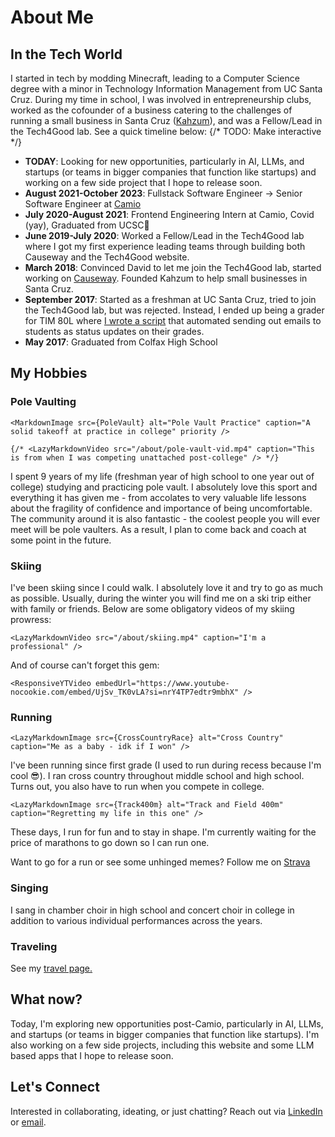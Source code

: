 

# About Me
## In the Tech World 
I started in tech by modding Minecraft, leading to a Computer Science degree with a minor in Technology Information Management from UC Santa Cruz. During my time in school, I was involved in entrepreneurship clubs, worked as the cofounder of a business catering to the challenges of running a small business in Santa Cruz ([Kahzum](/projects)), and was a Fellow/Lead in the Tech4Good lab. See a quick timeline below:
    {/* TODO: Make interactive */}
* **TODAY**: Looking for new opportunities, particularly in AI, LLMs, and startups (or teams in bigger companies that function like startups) and working on a few side project that I hope to release soon.
* **August 2021-October 2023**: Fullstack Software Engineer -> Senior Software Engineer at [Camio](https://camio.com)
* **July 2020-August 2021**: Frontend Engineering Intern at Camio, Covid (yay), Graduated from UCSC🎉
* **June 2019-July 2020**: Worked a Fellow/Lead in the Tech4Good lab where I got my first experience leading teams through building both Causeway and the Tech4Good website.
* **March 2018**: Convinced David to let me join the Tech4Good lab, started working on [Causeway](/projects). Founded Kahzum to help small businesses in Santa Cruz.
* **September 2017**: Started as a freshman at UC Santa Cruz, tried to join the Tech4Good lab, but was rejected. Instead, I ended up being a grader for TIM 80L where [I wrote a script](https://github.com/mlpierce22/TIM-80L-Scripts-for-Grading) that automated sending out emails to students as status updates on their grades. 
* **May 2017**: Graduated from Colfax High School

## My Hobbies

### Pole Vaulting
    <MarkdownImage src={PoleVault} alt="Pole Vault Practice" caption="A solid takeoff at practice in college" priority />

    {/* <LazyMarkdownVideo src="/about/pole-vault-vid.mp4" caption="This is from when I was competing unattached post-college" /> */}

I spent 9 years of my life (freshman year of high school to one year out of college) studying and practicing pole vault. I absolutely love this sport and everything it has given me - from accolates to very valuable life lessons about the fragility of confidence and importance of being uncomfortable. The community around it is also fantastic - the coolest people you will ever meet will be pole vaulters. As a result, I plan to come back and coach at some point in the future.

### Skiing 

I've been skiing since I could walk. I absolutely love it and try to go as much as possible. Usually, during the winter you will find me on a ski trip either with family or friends. Below are some obligatory videos of my skiing prowress:

    <LazyMarkdownVideo src="/about/skiing.mp4" caption="I'm a professional" />

And of course can't forget this gem:

    <ResponsiveYTVideo embedUrl="https://www.youtube-nocookie.com/embed/UjSv_TK0vLA?si=nrY4TP7edtr9mbhX" />

### Running 

    <LazyMarkdownImage src={CrossCountryRace} alt="Cross Country" caption="Me as a baby - idk if I won" />

I've been running since first grade (I used to run during recess because I'm cool 😎). I ran cross country throughout middle school and high school. Turns out, you also have to run when you compete in college.

    <LazyMarkdownImage src={Track400m} alt="Track and Field 400m" caption="Regretting my life in this one" />

These days, I run for fun and to stay in shape. I'm currently waiting for the price of marathons to go down so I can run one.

Want to go for a run or see some unhinged memes? Follow me on [Strava](https://www.strava.com/athletes/7363472)

### Singing

I sang in chamber choir in high school and concert choir in college in addition to various individual performances across the years.

### Traveling
See my [travel page.](/travel)


## What now?
Today, I'm exploring new opportunities post-Camio, particularly in AI, LLMs, and startups (or teams in bigger companies that function like startups). I'm also working on a few side projects, including this website and some LLM based apps that I hope to release soon.

## Let's Connect
Interested in collaborating, ideating, or just chatting? Reach out via [LinkedIn](https://linkedin.com/in/malapier) or [email](mailto:mlpierce22@gmail?subject=Hello%20Mason).